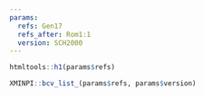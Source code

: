 ```yaml
---
params:
  refs: Gen17
  refs_after: Rom1:1
  version: SCH2000
---
```


```r
htmltools::h1(params$refs)
```

```r
XMINPI::bcv_list_(params$refs, params$version)
```
